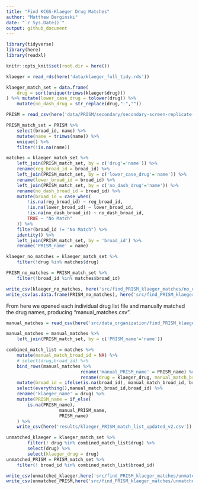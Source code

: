 ```yaml
---
title: "Find KCGS-Klaeger Drug Matches"
author: "Matthew Berginski"
date: "`r Sys.Date()`"
output: github_document
---
```


```r
library(tidyverse)
library(here)
library(readxl)

knitr::opts_knit$set(root.dir = here())
```

```r
klaeger = read_rds(here('data/klaeger_full_tidy.rds'))

klaeger_match_set = data.frame(
	drug = sort(unique(trimws(klaeger$drug)))
) %>% mutate(lower_case_drug = tolower(drug)) %>%
	mutate(no_dash_drug = str_replace(drug,"-",""))

PRISM = read_csv(here('data/PRISM/secondary/secondary-screen-replicate-treatment-info.csv'))

PRISM_match_set = PRISM %>%
	select(broad_id, name) %>%
	mutate(name = trimws(name)) %>%
	unique() %>%
	filter(!is.na(name))

matches = klaeger_match_set %>% 
	left_join(PRISM_match_set, by = c('drug'='name')) %>%
	rename(reg_broad_id = broad_id) %>%
	left_join(PRISM_match_set, by = c('lower_case_drug'='name')) %>%
	rename(lower_broad_id = broad_id) %>%
	left_join(PRISM_match_set, by = c('no_dash_drug'='name')) %>%
	rename(no_dash_broad_id = broad_id) %>%
	mutate(broad_id = case_when(
		!is.na(reg_broad_id) ~ reg_broad_id,
		!is.na(lower_broad_id) ~ lower_broad_id,
		!is.na(no_dash_broad_id) ~ no_dash_broad_id,
		TRUE ~ "No Match"
	)) %>%
	filter(broad_id != "No Match") %>%
	identity() %>% 
	left_join(PRISM_match_set, by = 'broad_id') %>% 
	rename('PRISM_name' = name)

klaeger_no_matches = klaeger_match_set %>%
	filter(!drug %in% matches$drug)

PRISM_no_matches = PRISM_match_set %>%
	filter(!broad_id %in% matches$broad_id)

write_csv(klaeger_no_matches, here('src/find_PRISM_klaeger_matches/no_clear_match_klaeger_drug_list.csv'))
write_csv(as.data.frame(PRISM_no_matches), here('src/find_PRISM_klaeger_matches/no_clear_match_PRISM_drug_list.csv'))
```

From here we opened each individual drug list file and manually matched the drug names, producing "manual_matches.csv". 

```r
manual_matches = read_csv(here('src/data_organization/find_PRISM_klaeger_matches/manual_matches.csv'))

manual_matches = manual_matches %>%
	left_join(PRISM_match_set, by = c('PRISM_name'='name'))

combined_match_list = matches %>%
	mutate(manual_match_broad_id = NA) %>%
	# select(drug,broad_id) %>%
	bind_rows(manual_matches %>%
							rename('manual_PRISM_name' = PRISM_name) %>%
							rename(drug = klaeger_drug, manual_match_broad_id = broad_id)) %>%
	mutate(broad_id = ifelse(is.na(broad_id), manual_match_broad_id, broad_id)) %>%
	select(everything(),manual_match_broad_id,broad_id) %>%
	rename('klaeger_name' = drug) %>% 
	mutate(PRISM_name = if_else(
		is.na(PRISM_name),
					manual_PRISM_name,
					PRISM_name)
	) %>% 
	write_csv(here('results/klaeger_PRISM_match_list_updated_v2.csv'))

unmatched_klaeger = klaeger_match_set %>% 
		filter(! drug %in% combined_match_list$drug) %>% 
		select(drug) %>% 
		select(klaeger_drug = drug)
unmatched_PRISM = PRISM_match_set %>%
	filter(! broad_id %in% combined_match_list$broad_id)

write_csv(unmatched_klaeger,here('src/find_PRISM_klaeger_matches/unmatched_klaeger.csv'))
write_csv(unmatched_PRISM,here('src/find_PRISM_klaeger_matches/unmatched_PRISM.csv'))
```